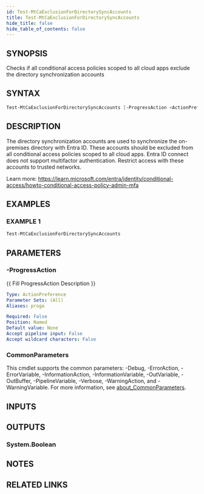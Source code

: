 ```yaml
---
id: Test-MtCaExclusionForDirectorySyncAccounts
title: Test-MtCaExclusionForDirectorySyncAccounts
hide_title: false
hide_table_of_contents: false
---
```


## SYNOPSIS

Checks if all conditional access policies scoped to all cloud apps exclude the directory synchronization accounts

## SYNTAX

```powershell
Test-MtCaExclusionForDirectorySyncAccounts [-ProgressAction <ActionPreference>] [<CommonParameters>]
```

## DESCRIPTION

The directory synchronization accounts are used to synchronize the on-premises directory with Entra ID.
These accounts should be excluded from all conditional access policies scoped to all cloud apps.
Entra ID connect does not support multifactor authentication.
Restrict access with these accounts to trusted networks.

Learn more:
https://learn.microsoft.com/entra/identity/conditional-access/howto-conditional-access-policy-admin-mfa

## EXAMPLES

### EXAMPLE 1

```powershell
Test-MtCaExclusionForDirectorySyncAccounts
```

## PARAMETERS

### -ProgressAction

\{\{ Fill ProgressAction Description \}\}

```yaml
Type: ActionPreference
Parameter Sets: (All)
Aliases: proga

Required: False
Position: Named
Default value: None
Accept pipeline input: False
Accept wildcard characters: False
```

### CommonParameters

This cmdlet supports the common parameters: -Debug, -ErrorAction, -ErrorVariable, -InformationAction, -InformationVariable, -OutVariable, -OutBuffer, -PipelineVariable, -Verbose, -WarningAction, and -WarningVariable. For more information, see [about_CommonParameters](http://go.microsoft.com/fwlink/?LinkID=113216).

## INPUTS

## OUTPUTS

### System.Boolean

## NOTES

## RELATED LINKS

